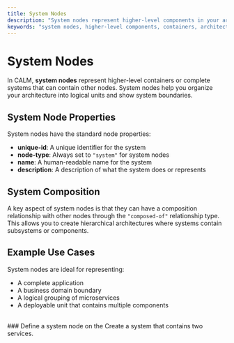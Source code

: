 ```yaml
---
title: System Nodes
description: "System nodes represent higher-level components in your architecture. They can contain other nodes and act as containers to organize your architecture into logical units."
keywords: "system nodes, higher-level components, containers, architecture organization"
---
```


# System Nodes

In CALM, **system nodes** represent higher-level containers or complete systems that can contain other nodes. System nodes help you organize your architecture into logical units and show system boundaries.

## System Node Properties

System nodes have the standard node properties:

- **unique-id**: A unique identifier for the system
- **node-type**: Always set to `"system"` for system nodes
- **name**: A human-readable name for the system
- **description**: A description of what the system does or represents

## System Composition

A key aspect of system nodes is that they can have a composition relationship with other nodes through the `"composed-of"` relationship type. This allows you to create hierarchical architectures where systems contain subsystems or components.

## Example Use Cases

System nodes are ideal for representing:

- A complete application
- A business domain boundary
- A logical grouping of microservices
- A deployable unit that contains multiple components

<br/>
### Define a system node on the <SideEditorLink text="right side!"/> 
Create a system that contains two services.